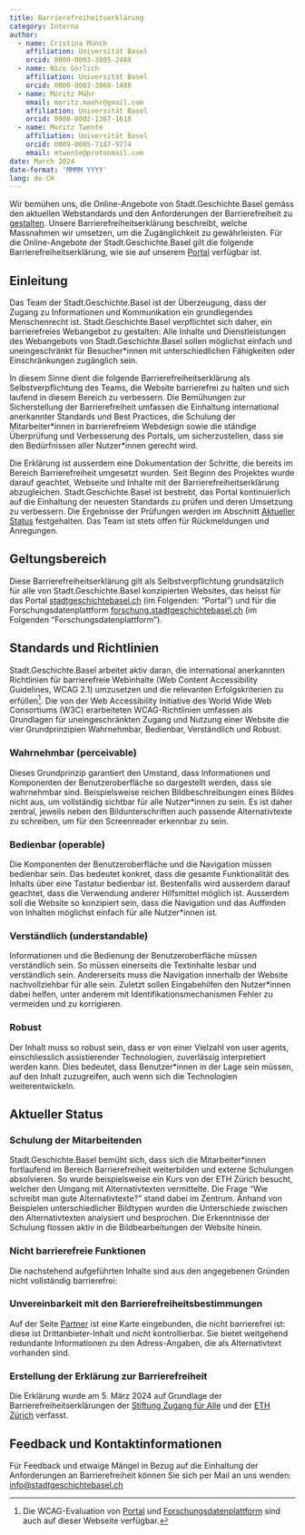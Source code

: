 ```yaml
---
title: Barrierefreiheitserklärung
category: Interna
author:
  - name: Cristina Münch
    affiliation: Universität Basel
    orcid: 0000-0003-3885-248X
  - name: Nico Görlich
    affiliation: Universität Basel
    orcid: 0000-0003-3860-1488
  - name: Moritz Mähr
    email: moritz.maehr@gmail.com
    affiliation: Universität Basel
    orcid: 0000-0002-1367-1618
  - name: Moritz Twente
    affiliation: Universität Basel
    orcid: 0009-0005-7187-9774
    email: mtwente@protonmail.com
date: March 2024
date-format: 'MMMM YYYY'
lang: de-CH
---
```


Wir bemühen uns, die Online-Angebote von Stadt.Geschichte.Basel gemäss den aktuellen Webstandards und den Anforderungen der Barrierefreiheit zu [gestalten](../inklusive-gestaltung/index.qmd). Unsere Barrierefreiheitserklärung beschreibt, welche Massnahmen wir umsetzen, um die Zugänglichkeit zu gewährleisten. Für die Online-Angebote der Stadt.Geschichte.Basel gilt die folgende Barrierefreiheitserklärung, wie sie auf unserem [Portal](https://stadtgeschichtebasel.ch/barrierefreiheitserklaerung) verfügbar ist.

## Einleitung

Das Team der Stadt.Geschichte.Basel ist der Überzeugung, dass der Zugang zu Informationen und Kommunikation ein grundlegendes Menschenrecht ist. Stadt.Geschichte.Basel verpflichtet sich daher, ein barrierefreies Webangebot zu gestalten: Alle Inhalte und Dienstleistungen des Webangebots von Stadt.Geschichte.Basel sollen möglichst einfach und uneingeschränkt für Besucher\*innen mit unterschiedlichen Fähigkeiten oder Einschränkungen zugänglich sein.

In diesem Sinne dient die folgende Barrierefreiheitserklärung als Selbstverpflichtung des Teams, die Website barrierefrei zu halten und sich laufend in diesem Bereich zu verbessern. Die Bemühungen zur Sicherstellung der Barrierefreiheit umfassen die Einhaltung international anerkannter Standards und Best Practices, die Schulung der Mitarbeiter\*innen in barrierefreiem Webdesign sowie die ständige Überprüfung und Verbesserung des Portals, um sicherzustellen, dass sie den Bedürfnissen aller Nutzer\*innen gerecht wird.

Die Erklärung ist ausserdem eine Dokumentation der Schritte, die bereits im Bereich Barrierefreiheit umgesetzt wurden. Seit Beginn des Projektes wurde darauf geachtet, Webseite und Inhalte mit der Barrierefreiheitserklärung abzugleichen. Stadt.Geschichte.Basel ist bestrebt, das Portal kontinuierlich auf die Einhaltung der neuesten Standards zu prüfen und deren Umsetzung zu verbessern. Die Ergebnisse der Prüfungen werden im Abschnitt [Aktueller Status](#aktueller-status) festgehalten. Das Team ist stets offen für Rückmeldungen und Anregungen.

## Geltungsbereich

Diese Barrierefreiheitserklärung gilt als Selbstverpflichtung grundsätzlich für alle von Stadt.Geschichte.Basel konzipierten Websites, das heisst für das Portal [stadtgeschichtebasel.ch](https://stadtgeschichtebasel.ch) (im Folgenden: “Portal”) und für die Forschungsdatenplattform [forschung.stadtgeschichtebasel.ch](https://forschung.stadtgeschichtebasel.ch) (im Folgenden “Forschungsdatenplattform”).

## Standards und Richtlinien

Stadt.Geschichte.Basel arbeitet aktiv daran, die international anerkannten Richtlinien für barrierefreie Webinhalte (Web Content Accessibility Guidelines, WCAG 2.1) umzusetzen und die relevanten Erfolgskriterien zu erfüllen[^1]. Die von der Web Accessibility Initiative des World Wide Web Consortiums (W3C) erarbeiteten WCAG-Richtlinien umfassen als Grundlagen für uneingeschränkten Zugang und Nutzung einer Website die vier Grundprinzipien Wahrnehmbar, Bedienbar, Verständlich und Robust.

[^1]: Die WCAG-Evaluation von [Portal](../../coding/portal/index.qmd#barrierefreiheit) und [Forschungsdatenplattform](../../coding/plattform/index.qmd#barrierefreiheit) sind auch auf dieser Webseite verfügbar.

### Wahrnehmbar (perceivable)

Dieses Grundprinzip garantiert den Umstand, dass Informationen und Komponenten der Benutzeroberfläche so dargestellt werden, dass sie wahrnehmbar sind. Beispielsweise reichen Bildbeschreibungen eines Bildes nicht aus, um vollständig sichtbar für alle Nutzer\*innen zu sein. Es ist daher zentral, jeweils neben den Bildunterschriften auch passende Alternativtexte zu schreiben, um für den Screenreader erkennbar zu sein.

### Bedienbar (operable)

Die Komponenten der Benutzeroberfläche und die Navigation müssen bedienbar sein. Das bedeutet konkret, dass die gesamte Funktionalität des Inhalts über eine Tastatur bedienbar ist. Bestenfalls wird ausserdem darauf geachtet, dass die Verwendung anderer Hilfsmittel möglich ist. Ausserdem soll die Website so konzipiert sein, dass die Navigation und das Auffinden von Inhalten möglichst einfach für alle Nutzer\*innen ist.

### Verständlich (understandable)

Informationen und die Bedienung der Benutzeroberfläche müssen verständlich sein. So müssen einerseits die Textinhalte lesbar und verständlich sein. Andererseits muss die Navigation innerhalb der Website nachvollziehbar für alle sein. Zuletzt sollen Eingabehilfen den Nutzer\*innen dabei helfen, unter anderem mit Identifikationsmechanismen Fehler zu vermeiden und zu korrigieren.

### Robust

Der Inhalt muss so robust sein, dass er von einer Vielzahl von user agents, einschliesslich assistierender Technologien, zuverlässig interpretiert werden kann. Dies bedeutet, dass Benutzer\*innen in der Lage sein müssen, auf den Inhalt zuzugreifen, auch wenn sich die Technologien weiterentwickeln.

## Aktueller Status {#aktueller-status}

### Schulung der Mitarbeitenden

Stadt.Geschichte.Basel bemüht sich, dass sich die Mitarbeiter\*innen fortlaufend im Bereich Barrierefreiheit weiterbilden und externe Schulungen absolvieren. So wurde beispielsweise ein Kurs von der ETH Zürich besucht, welcher den Umgang mit Alternativtexten vermittelte. Die Frage “Wie schreibt man gute Alternativtexte?” stand dabei im Zentrum. Anhand von Beispielen unterschiedlicher Bildtypen wurden die Unterschiede zwischen den Alternativtexten analysiert und besprochen. Die Erkenntnisse der Schulung flossen aktiv in die Bildbearbeitungen der Website hinein.

### Nicht barrierefreie Funktionen

Die nachstehend aufgeführten Inhalte sind aus den angegebenen Gründen nicht vollständig barrierefrei:

### Unvereinbarkeit mit den Barrierefreiheitsbestimmungen

Auf der Seite [Partner](https://stadtgeschichtebasel.ch/partner) ist eine Karte eingebunden, die nicht barrierefrei ist: diese ist Drittanbieter-Inhalt und nicht kontrollierbar. Sie bietet weitgehend redundante Informationen zu den Adress-Angaben, die als Alternativtext vorhanden sind.

### Erstellung der Erklärung zur Barrierefreiheit

Die Erklärung wurde am 5. März 2024 auf Grundlage der Barrierefreiheitserklärungen der [Stiftung Zugang für Alle](https://access-for-all.ch/barrierefreiheitserklaerung/) und der [ETH Zürich](https://ethz.ch/de/footer/barrierefreiheitserkl%C3%A4rung.html) verfasst.

## Feedback und Kontaktinformationen

Für Feedback und etwaige Mängel in Bezug auf die Einhaltung der Anforderungen an Barrierefreiheit können Sie sich per Mail an uns wenden: [info\@stadtgeschichtebasel.ch](mailto:info@stadtgeschichtebasel.ch)
